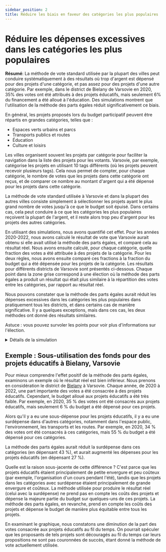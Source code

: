```yaml
---
sidebar_position: 2
title: Réduire les biais en faveur des catégories les plus populaires
---
```



# Réduire les dépenses excessives dans les catégories les plus populaires

<div class="summary">
<b>Résumé</b>:
La méthode de vote standard utilisée par la plupart des villes peut conduire systématiquement à des résultats où trop d'argent est dépensé pour des projets d'une catégorie, et pas assez pour des projets d'une autre catégorie.
Par exemple, dans le district de Bielany de Varsovie en 2020, 35% des votes ont été attribués à des projets éducatifs, mais seulement 6% du financement a été alloué à l'éducation.
Des simulations montrent que l'utilisation de la méthode des parts égales réduit significativement ce biais. 
</div>

En général, les projets proposés lors du budget participatif peuvent être répartis en grandes catégories, telles que :
* Espaces verts urbains et parcs
* Transports publics et routes
* Éducation
* Culture et loisirs

Les villes organisent souvent les projets par catégorie pour faciliter la navigation dans la liste des projets pour les votants. 
Varsovie, par exemple, catégorise les projets en utilisant 10 tags différents (où les projets peuvent recevoir plusieurs tags).
Cela nous permet de compter, pour chaque catégorie, le nombre de votes que les projets dans cette catégorie ont reçus, et de comparer ce nombre au montant d'argent qui a été dépensé pour les projets dans cette catégorie.

La méthode de vote standard utilisée à Varsovie et dans la plupart des autres villes consiste simplement à sélectionner les projets ayant le plus grand nombre de votes jusqu'à ce que le budget soit épuisé.
Dans certains cas, cela peut conduire à ce que les catégories les plus populaires reçoivent la plupart de l'argent, et il reste alors trop peu d'argent pour les projets des autres catégories.

En utilisant des simulations, nous avons quantifié cet effet. Pour les années 2020-2022, nous avons calculé le résultat de vote que Varsovie aurait obtenu si elle avait utilisé la méthode des parts égales, et comparé cela au résultat réel.
Nous avons ensuite calculé, pour chaque catégorie, quelle fraction des votes a été attribuée à des projets de la catégorie. Pour les deux règles, nous avons ensuite comparé ces fractions à la fraction du budget qui a été dépensée pour les projets de la catégorie.
Les résultats pour différents districts de Varsovie sont présentés ci-dessous.
Chaque point dans la zone grise correspond à une élection où la méthode des parts égales a produit un résultat qui était plus similaire à la répartition des votes entre les catégories, par rapport au résultat réel.

Nous pouvons constater que la méthode des parts égales aurait réduit les dépenses excessives dans les catégories les plus populaires dans pratiquement tous les districts, et dans certains cas de manière significative.
Il y a quelques exceptions, mais dans ces cas, les deux méthodes ont donné des résultats similaires.

<Datawrapper src="//datawrapper.dwcdn.net/ZmHU4/" />

Astuce : vous pouvez survoler les points pour voir plus d'informations sur l'élection.

<details>
<summary>Détails de la simulation</summary>

La simulation a été réalisée en janvier 2023 en utilisant les données électorales de la bibliothèque [Pabulib](http://pabulib.org/), basées sur les élections municipales à Varsovie des années 2020, 2021 et 2022.
Chaque année, il y avait 19 élections : une pour chacun des 18 districts de Varsovie et une pour la ville dans son ensemble.
Dans la simulation, nous n'avons considéré que les districts, pour un total de 3 &middot; 18 = 54 ensembles de données.
Ces ensembles de données sont annotés avec des catégories : chaque projet est attribué à (éventuellement plusieurs) catégories.
Certains projets ne sont attribués à aucune catégorie ; pour plus de commodité, nous les considérons comme appartenant à une catégorie "sans étiquette".

Nous avons ensuite calculé les **partages de vote** pour chaque catégorie dans chaque élection.
Dans la première étape, chaque électeur est représenté par 1 point, qui est réparti en parts égales entre les projets pour lesquels l'électeur a voté.
Par exemple, si un électeur a voté pour 4 projets (il y a un maximum de 10 votes), alors chacun des 4 projets reçoit 0,25 point.
Dans la deuxième étape, pour chaque projet, nous divisons ses points également entre les catégories (étiquettes) auxquelles il appartient.
Par exemple, si un projet a 30 points et appartient à 3 catégories, alors chaque catégorie reçoit 10 points.
Enfin, nous calculons la fraction des points totaux que chaque catégorie a reçue (c'est-à-dire que nous normalisons les parts de vote pour qu'elles s'additionnent à 1).

Nous avons ensuite calculé le résultat de la méthode des parts égales pour chaque élection.
Pour les deux résultats, nous avons calculé les **parts de budget** pour chaque catégorie.
Pour chaque projet inclus dans l'un des résultats, nous avons réparti son coût également entre les catégories auxquelles il appartient.
Par exemple, si un projet a un coût de 600 et appartient à 3 catégories, alors chaque catégorie reçoit 200.
Enfin, nous calculons la fraction du coût total que chaque catégorie a reçue (c'est-à-dire que nous normalisons les parts de budget pour qu'elles s'additionnent à 1).

Ayant calculé la part de vote et la part de budget, nous pouvons calculer la **distance** entre les deux résultats.
Nous le faisons en utilisant la "distance L1" : nous additionnons toutes les catégories, en prenant la valeur absolue de la différence entre la part de vote et la part de budget dans cette catégorie.
Par exemple, s'il y avait seulement 3 catégories avec des parts de vote (10%, 30%, 60%) et des parts de budget (20%, 30%, 50%), alors la distance serait de 10% + 0% + 10% = 20%.
(Les marques sur les axes du graphique à nuages de points ont été redimensionnées de sorte que les points intéressants se trouvent dans un carré [0, 10], donc les nombres n'ont pas de signification.)
Notez qu'une distance plus faible signifie que la distribution du budget est plus proche de la distribution des parts de vote.

Nous avons également utilisé d'autres distances (comme la divergence de Kullback-Leibler) mais avons constaté que la distance L1 fonctionnait le mieux ; en tout cas, les résultats étaient similaires en ce que la méthode des parts égales était plus proche de la part de vote que le résultat réel, dans la grande majorité des cas.
</details>

## Exemple : Sous-utilisation des fonds pour des projets éducatifs à Bielany, Varsovie

Pour mieux comprendre l'effet positif de la méthode des parts égales, examinons un exemple où le résultat réel est bien inférieur. Nous prenons en considération le district de [Bielany](https://fr.wikipedia.org/wiki/Bielany_(Varsovie)) à Varsovie. Chaque année, de 2020 à 2022, une part importante des votes a été consacrée à des projets éducatifs. Cependant, le budget alloué aux projets éducatifs a été très faible. Par exemple, en 2020, 35 % des votes ont été consacrés aux projets éducatifs, mais seulement 6 % du budget a été dépensé pour ces projets.

Alors qu'il y a eu une sous-dépense pour les projets éducatifs, il y a eu une surdépense dans d'autres catégories, notamment dans l'espace public, l'environnement, les transports et les routes. Par exemple, en 2020, 34 % des votes ont été consacrés à ces catégories, mais 55 % du budget a été dépensé pour ces catégories.

La méthode des parts égales aurait réduit la surdépense dans ces catégories (en dépensant 43 %), et aurait augmenté les dépenses pour les projets éducatifs (en dépensant 27 %).

<Datawrapper src="//datawrapper.dwcdn.net/XzIHd/" />

Quelle est la raison sous-jacente de cette différence ? C'est parce que les projets éducatifs étaient principalement de petite envergure et peu coûteux (par exemple, l'organisation d'un cours pendant l'été), tandis que les projets dans les catégories avec surdépense étaient principalement de grande envergure et coûteux. La méthode utilisée pour produire le résultat réel (celui avec la surdépense) ne prend pas en compte les coûts des projets et dépense la majeure partie du budget sur quelques-uns de ces projets. La méthode des parts égales, en revanche, prend en compte les coûts des projets et dépense le budget de manière plus équitable entre tous les projets.

En examinant le graphique, nous constatons une diminution de la part des votes consacrée aux projets éducatifs au fil du temps. On pourrait spéculer que les proposants de tels projets sont découragés au fil du temps car leurs propositions ne sont pas couronnées de succès, étant donné la méthode de vote actuellement utilisée.